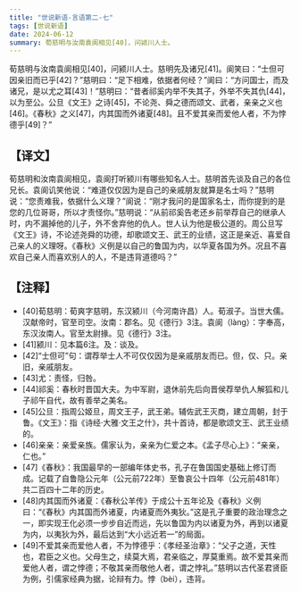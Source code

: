 ```yaml
---
title: "世说新语-言语第二-七"
tags: [世说新语]
date: 2024-06-12
summary: 荀慈明与汝南袁阆相见[40]，问颍川人士。
---
```

荀慈明与汝南袁阆相见[40]，问颍川人士。慈明先及诸兄[41]。阆笑曰：“士但可因亲旧而已乎[42]？”慈明曰：“足下相难，依据者何经？”阆曰：“方问国士，而及诸兄，是以尤之耳[43]！”慈明曰：“昔者祁奚内举不失其子，外举不失其仇[44]，以为至公。公旦《文王》之诗[45]，不论尧、舜之德而颂文、武者，亲亲之义也[46]。《春秋》之义[47]，内其国而外诸夏[48]。且不爱其亲而爱他人者，不为悖德乎[49]？”

## 【译文】

荀慈明和汝南袁阆相见，袁阆打听颍川有哪些知名人士。慈明首先谈及自己的各位兄长。袁阆讥笑他说：“难道仅仅因为是自己的亲戚朋友就算是名士吗？”慈明说：“您责难我，依据什么义理？”阆说：“刚才我问的是国家名士，而你提到的是您的几位哥哥，所以才责怪你。”慈明说：“从前祁奚告老还乡前举荐自己的继承人时，内不漏掉他的儿子，外不舍弃他的仇人。世人认为他是极公道的。周公旦写《文王》诗，不论述尧舜的功德，却歌颂文王、武王的业绩，这正是亲近、喜爱自己亲人的义理呀。《春秋》义例是以自己的鲁国为内，以华夏各国为外。况且不喜欢自己亲人而喜欢别人的人，不是违背道德吗？”

## 【注释】

- [40]荀慈明：荀爽字慈明，东汉颍川（今河南许昌）人。荀淑子。当世大儒。汉献帝时，官至司空。汝南：郡名。见《德行》3注。袁阆（làng）：字奉高，东汉汝南人。官至太尉掾。见《德行》3注。
- [41]颍川：见本篇6注。及：谈及。
- [42]“士但可”句：谓荐举士人不可仅仅因为是亲戚朋友而已。但，仅、只。亲旧，亲戚朋友。
- [43]尤：责怪，归咎。
- [44]祁奚：春秋时晋国大夫。为中军尉，退休前先后向晋侯荐举仇人解狐和儿子祁午自代，故有善举之美名。
- [45]公旦：指周公姬旦，周文王子，武王弟。辅佐武王灭商，建立周朝，封于鲁。《文王》：指《诗经·大雅·文王之什》，共十首诗，都是歌颂文王、武王业绩的。
- [46]亲亲：亲爱亲族。儒家认为，亲亲为仁爱之本。《孟子尽心上》：“亲亲，仁也。”
- [47]《春秋》：我国最早的一部编年体史书，孔子在鲁国国史基础上修订而成。记载了自鲁隐公元年（公元前722年）至鲁哀公十四年（公元前481年）共二百四十二年的历史。
- [48]内其国而外诸夏：《春秋公羊传》于成公十五年论及《春秋》义例曰：“《春秋》内其国而外诸夏，内诸夏而外夷狄。”这是孔子重要的政治理念之一，即实现王化必须一步步自近而远，先以鲁国为内以诸夏为外，再到以诸夏为内，以夷狄为外，最后达到“大小远近若一”的局面。
- [49]不爱其亲而爱他人者，不为悖德乎：《孝经圣治章》：“父子之道，天性也，君臣之义也。父母生之，续莫大焉，君亲临之，厚莫重焉。故不爱其亲而爱他人者，谓之悖德；不敬其亲而敬他人者，谓之悖礼。”慈明以古代圣君贤臣为例，引儒家经典为据，论辩有力。悖（bèi），违背。

